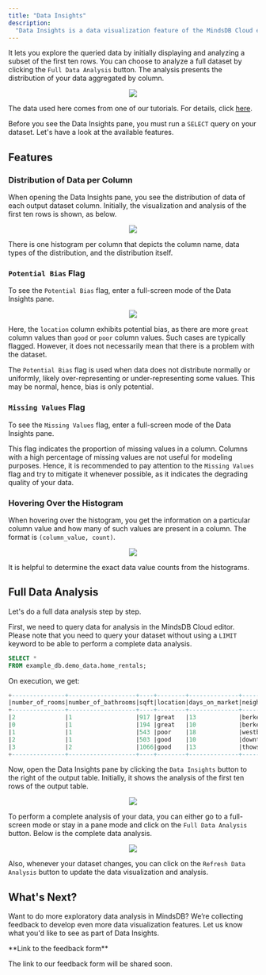 ```yaml
---
title: "Data Insights"
description:
  "Data Insights is a data visualization feature of the MindsDB Cloud editor."
---
```


It lets you explore the queried data by initially displaying and analyzing a
subset of the first ten rows. You can choose to analyze a full dataset by
clicking the `Full Data Analysis` button. The analysis presents the distribution
of your data aggregated by column.

<p align="center">
  <img src="/assets/sql/data-insights-1.png" />
</p>

The data used here comes from one of our tutorials. For details, click
[here](/sql/tutorials/home-rentals/).

Before you see the Data Insights pane, you must run a `SELECT` query on your
dataset. Let's have a look at the available features.

## Features

### Distribution of Data per Column

When opening the Data Insights pane, you see the distribution of data of each
output dataset column. Initially, the visualization and analysis of the first
ten rows is shown, as below.

<p align="center">
  <img src="/assets/sql/data-insights-2.png" />
</p>

There is one histogram per column that depicts the column name, data types of
the distribution, and the distribution itself.

### `Potential Bias` Flag

To see the `Potential Bias` flag, enter a full-screen mode of the Data Insights
pane.

<p align="center">
  <img src="/assets/sql/data-insights-3.png" />
</p>

Here, the `location` column exhibits potential bias, as there are more `great`
column values than `good` or `poor` column values. Such cases are typically
flagged. However, it does not necessarily mean that there is a problem with the
dataset.

The `Potential Bias` flag is used when data does not distribute normally or
uniformly, likely over-representing or under-representing some values. This may
be normal, hence, bias is only potential.

### `Missing Values` Flag

To see the `Missing Values` flag, enter a full-screen mode of the Data Insights
pane.

This flag indicates the proportion of missing values in a column. Columns with a
high percentage of missing values are not useful for modeling purposes. Hence,
it is recommended to pay attention to the `Missing Values` flag and try to
mitigate it whenever possible, as it indicates the degrading quality of your
data.

### Hovering Over the Histogram

When hovering over the histogram, you get the information on a particular column
value and how many of such values are present in a column. The format is
`(column_value, count)`.

<p align="center">
  <img src="/assets/sql/data-insights-6.png" />
</p>

It is helpful to determine the exact data value counts from the histograms.

## Full Data Analysis

Let's do a full data analysis step by step.

First, we need to query data for analysis in the MindsDB Cloud editor. Please
note that you need to query your dataset without using a `LIMIT` keyword to be
able to perform a complete data analysis.

```sql
SELECT *
FROM example_db.demo_data.home_rentals;
```

On execution, we get:

```sql
+---------------+-------------------+----+--------+--------------+--------------+------------+
|number_of_rooms|number_of_bathrooms|sqft|location|days_on_market|neighborhood  |rental_price|
+---------------+-------------------+----+--------+--------------+--------------+------------+
|2              |1                  |917 |great   |13            |berkeley_hills|3901        |
|0              |1                  |194 |great   |10            |berkeley_hills|2042        |
|1              |1                  |543 |poor    |18            |westbrae      |1871        |
|2              |1                  |503 |good    |10            |downtown      |3026        |
|3              |2                  |1066|good    |13            |thowsand_oaks |4774        |
+---------------+-------------------+----+--------+--------------+--------------+------------+
```

Now, open the Data Insights pane by clicking the `Data Insights` button to the
right of the output table. Initially, it shows the analysis of the first ten
rows of the output table.

<p align="center">
  <img src="/assets/sql/data-insights-4.png" />
</p>

To perform a complete analysis of your data, you can either go to a full-screen
mode or stay in a pane mode and click on the `Full Data Analysis` button. Below
is the complete data analysis.

<p align="center">
  <img src="/assets/sql/data-insights-5.png" />
</p>

Also, whenever your dataset changes, you can click on the
`Refresh Data Analysis` button to update the data visualization and analysis.

## What's Next?

Want to do more exploratory data analysis in MindsDB? We’re collecting feedback
to develop even more data visualization features. Let us know what you'd like to
see as part of Data Insights.

<Warning>
  **Link to the feedback form** 
  
  The link to our feedback form will be shared
  soon.

</Warning>
